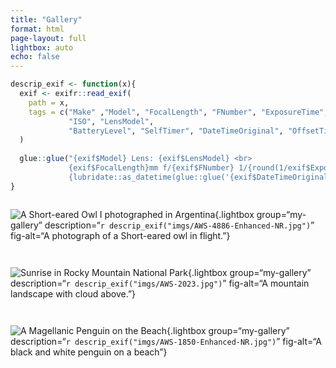 ```yaml
---
title: "Gallery"
format: html
page-layout: full
lightbox: auto
echo: false
---
```

```r
descrip_exif <- function(x){
  exif <- exifr::read_exif(
    path = x, 
    tags = c("Make" ,"Model", "FocalLength", "FNumber", "ExposureTime", 
             "ISO", "LensModel", 
             "BatteryLevel", "SelfTimer", "DateTimeOriginal", "OffsetTime")
  )
  
  glue::glue("{exif$Model} Lens: {exif$LensModel} <br>
             {exif$FocalLength}mm f/{exif$FNumber} 1/{round(1/exif$ExposureTime)} ISO {exif$ISO} <br>
             {lubridate::as_datetime(glue::glue('{exif$DateTimeOriginal} {exif$OffsetTime}'))} UTC")
}
```

::: {style="display: grid; grid-template-columns: repeat(auto-fit, minmax(350px, 1fr));grid-gap: 1em;"}
![A Short-eared Owl I photographed in Argentina](imgs/AWS-4886-Enhanced-NR.jpg){.lightbox group="my-gallery" description="`r descrip_exif("imgs/AWS-4886-Enhanced-NR.jpg")`" fig-alt="A photograph of a Short-eared owl in flight."}

![Sunrise in Rocky Mountain National Park](imgs/AWS-2023.jpg){.lightbox group="my-gallery" description="`r descrip_exif("imgs/AWS-2023.jpg")`" fig-alt="A mountain landscape with cloud above."}

![A Magellanic Penguin on the Beach](imgs/AWS-1850-Enhanced-NR.jpg){.lightbox group="my-gallery" description="`r descrip_exif("imgs/AWS-1850-Enhanced-NR.jpg")`" fig-alt="A black and white penguin on a beach"}

:::